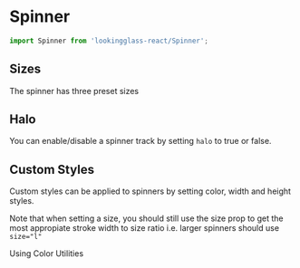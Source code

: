 
<Meta title="Components/Spinner" component={Spinner} argTypes={stories.argTypes} />

# Spinner

<Description of={Spinner} />

```js
import Spinner from 'lookingglass-react/Spinner';
```

<Canvas>
    <Story story={stories.AllProps} name="All Props" />
</Canvas>

<ArgsTable story="All Props" />

## Sizes

The spinner has three preset sizes

<Canvas>
    <Story story={stories.Sizes} />
</Canvas>

## Halo

You can enable/disable a spinner track by setting `halo` to true or false.

<Canvas>
    <Story story={stories.Halo} />
</Canvas>

## Custom Styles

Custom styles can be applied to spinners by setting color, width and height styles.

Note that when setting a size, you should still use the size prop to get the most appropiate stroke width to size ratio
i.e. larger spinners should use `size="l"`

<Canvas>
    <Story story={stories.Styled} />
</Canvas>

Using Color Utilities

<Canvas>
    <Story story={stories.Colors} />
</Canvas>
